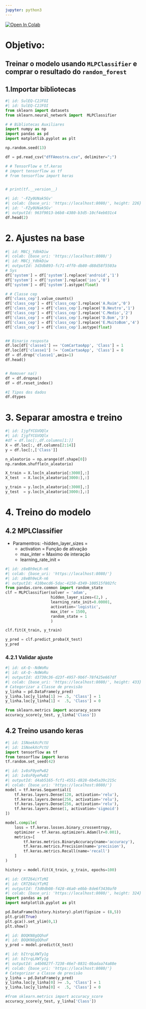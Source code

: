 ```yaml
---
jupyter: python3
---
```


<a href="https://colab.research.google.com/github/primojr/estudos_python/blob/master/py/rede_neural.ipynb" target="_parent"><img src="https://colab.research.google.com/assets/colab-badge.svg" alt="Open In Colab"/></a>

# Objetivo:

## Treinar o modelo usando `MLPClassifier` e comprar o resultado do `randon_forest`

## 1.Importar bibliotecas

```python
#| id: SulEQ-C2JFOI
#| id: SulEQ-C2JFOI
from sklearn import datasets 
from sklearn.neural_network import  MLPClassifier 

# # Bibliotecas Auxiliares
import numpy as np
import pandas as pd
import matplotlib.pyplot as plt

np.random.seed(13)

df = pd.read_csv("dfFAmostra.csv", delimiter=";")

# # TensorFlow e tf.keras
# import tensorflow as tf
# from tensorflow import keras


# print(tf.__version__)
```

```python
#| id: '-FZy0UNak5Gv'
#| colab: {base_uri: 'https://localhost:8080/', height: 226}
#| id: '-FZy0UNak5Gv'
#| outputId: 963f9013-b6b8-4380-b3d5-10cf4eb031c4
df.head(2)
```

# 2. Ajustes na base

```python
#| id: M8Cj_YdbkDiw
#| colab: {base_uri: 'https://localhost:8080/'}
#| id: M8Cj_YdbkDiw
#| outputId: 3d3db893-fc71-4ff0-db80-d88d58f5503a
# Sys
df['system'] = df['system'].replace('android','1')
df['system'] = df['system'].replace('ios','0')
df['system'] = df['system'].astype(float)

# # Classe cep
df['class_cep'].value_counts()
df['class_cep'] = df['class_cep'].replace('A.Ruim','0')
df['class_cep'] = df['class_cep'].replace('B.Neutro','1')
df['class_cep'] = df['class_cep'].replace('C.Medio','2')
df['class_cep'] = df['class_cep'].replace('D.Bom','3')
df['class_cep'] = df['class_cep'].replace('E.MuitoBom','4')
df['class_cep'] = df['class_cep'].astype(float)


## Binario resposta
df.loc[df['classe1'] == 'ComCartaoApp', 'Class'] = 1
df.loc[df['classe1'] != 'ComCartaoApp', 'Class'] = 0
df = df.drop('classe1',axis=1)
df.head()


# Remover na()
df = df.dropna()
df = df.reset_index()

#I Tipos dos dados
df.dtypes
```

# 3. Separar amostra e treino

```python
#| id: IjgfYCGVOQlx
#| id: IjgfYCGVOQlx
#df = df.loc[:,df.columns[1:]]
X = df.loc[:, df.columns[2:14]]
y = df.loc[:,['Class']]

n_aleatorio = np.arange(df.shape[0])
np.random.shuffle(n_aleatorio)

X_train = X.loc[n_aleatorio[:3000],:]
X_test  = X.loc[n_aleatorio[3000:],:]

y_train = y.loc[n_aleatorio[:3000],:]
y_test  = y.loc[n_aleatorio[3000:],:]
```

# 4. Treino do modelo

## 4.2 MPLClassifier

-   Paramentros: -hidden_layer_sizes =
    -   activation = Função de ativação\
    -   max_inter = Maximo de interação\
    -   learning_rate_init =

```python
#| id: z8eBh9eLR-n6
#| colab: {base_uri: 'https://localhost:8080/'}
#| id: z8eBh9eLR-n6
#| outputId: 410becd6-5dac-4150-d349-100515f802fc
from pandas.core.common import random_state
clf = MLPClassifier(solver = 'adam',
                    hidden_layer_sizes=(2,) ,
                    learning_rate_init=0.00001, 
                    activation='logistic',
                    max_iter = 1500,
                    random_state = 1
                    )

clf.fit(X_train, y_train)

y_pred = clf.predict_proba(X_test)
y_pred
```

### 4.2.1 Validar ajuste

```python
#| id: oX-Q--NdWoRu
#| id: oX-Q--NdWoRu
#| outputId: d3730c36-d23f-4957-9b6f-78f425e667df
#| colab: {base_uri: 'https://localhost:8080/', height: 433}
# Categorizar a Classe de previsão
y_linha = pd.DataFrame(y_pred)
y_linha.loc[y_linha[1] >= .5, 'Class'] = 1
y_linha.loc[y_linha[1] <  .5, 'Class'] = 0 

from sklearn.metrics import accuracy_score
accuracy_score(y_test, y_linha['Class'])
```

## 4.2 Treino usando keras

```python
#| id: 1SNoekXcPctU
#| id: 1SNoekXcPctU
import tensorflow as tf
from tensorflow import keras
tf.random.set_seed(42)
```

```python
#| id: 1v8sF0yePw82
#| id: 1v8sF0yePw82
#| outputId: d4ab5165-fcf1-4551-d828-6b45a39c215c
#| colab: {base_uri: 'https://localhost:8080/'}
model = tf.keras.Sequential([
    tf.keras.layers.Dense(128, activation='relu'),
    tf.keras.layers.Dense(256, activation='relu'),
    tf.keras.layers.Dense(256, activation='relu'),
    tf.keras.layers.Dense(1, activation='sigmoid')
])

model.compile(
    loss = tf.keras.losses.binary_crossentropy,
    optimizer = tf.keras.optimizers.Adam(lr=0.001),
    metrics=[
        tf.keras.metrics.BinaryAccuracy(name='accuracy'),
        tf.keras.metrics.Precision(name='precision'),
        tf.keras.metrics.Recall(name='recall')
    ]
)

history = model.fit(X_train, y_train, epochs=100)
```

```python
#| id: CRTZ64iYTzMI
#| id: CRTZ64iYTzMI
#| outputId: f3d0db08-f428-46a0-e0bb-8de6f3430af0
#| colab: {base_uri: 'https://localhost:8080/', height: 324}
import pandas as pd
import matplotlib.pyplot as plt

pd.DataFrame(history.history).plot(figsize = (8,5))
plt.grid(True)
plt.gca().set_ylim(0,1)
plt.show()
```

```python
#| id: BOQKN8gQQhoF
#| id: BOQKN8gQQhoF
y_pred = model.predict(X_test)
```

```python
#| id: bItrqLXWTy1g
#| id: bItrqLXWTy1g
#| outputId: a4b0827f-7238-46e7-8831-0badaa74a88e
#| colab: {base_uri: 'https://localhost:8080/'}
# Categorizar a Classe de previsão
y_linha = pd.DataFrame(y_pred)
y_linha.loc[y_linha[0] >= .5, 'Class'] = 1
y_linha.loc[y_linha[0] <  .5, 'Class'] = 0 

#from sklearn.metrics import accuracy_score
accuracy_score(y_test, y_linha['Class'])
```
